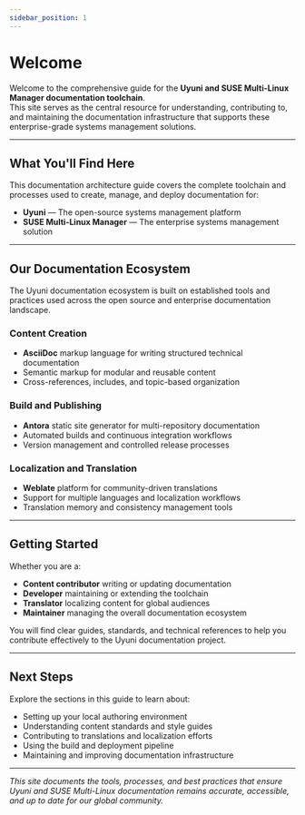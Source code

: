 ```yaml
---
sidebar_position: 1
---
```


# Welcome

Welcome to the comprehensive guide for the **Uyuni and SUSE Multi-Linux Manager documentation toolchain**.  
This site serves as the central resource for understanding, contributing to, and maintaining the documentation infrastructure that supports these enterprise-grade systems management solutions.

---

## What You'll Find Here

This documentation architecture guide covers the complete toolchain and processes used to create, manage, and deploy documentation for:

- **Uyuni** — The open-source systems management platform  
- **SUSE Multi-Linux Manager** — The enterprise systems management solution

---

## Our Documentation Ecosystem

The Uyuni documentation ecosystem is built on established tools and practices used across the open source and enterprise documentation landscape.

### Content Creation
- **AsciiDoc** markup language for writing structured technical documentation
- Semantic markup for modular and reusable content
- Cross-references, includes, and topic-based organization

### Build and Publishing
- **Antora** static site generator for multi-repository documentation
- Automated builds and continuous integration workflows
- Version management and controlled release processes

### Localization and Translation
- **Weblate** platform for community-driven translations
- Support for multiple languages and localization workflows
- Translation memory and consistency management tools

---

## Getting Started

Whether you are a:

- **Content contributor** writing or updating documentation  
- **Developer** maintaining or extending the toolchain  
- **Translator** localizing content for global audiences  
- **Maintainer** managing the overall documentation ecosystem  

You will find clear guides, standards, and technical references to help you contribute effectively to the Uyuni documentation project.

---

## Next Steps

Explore the sections in this guide to learn about:

- Setting up your local authoring environment  
- Understanding content standards and style guides  
- Contributing to translations and localization efforts  
- Using the build and deployment pipeline  
- Maintaining and improving documentation infrastructure

---

*This site documents the tools, processes, and best practices that ensure Uyuni and SUSE Multi-Linux documentation remains accurate, accessible, and up to date for our global community.*
